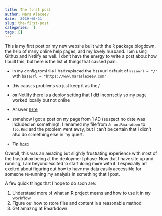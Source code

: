 ```yaml
---
title: The first post
author: Mara Alexeev
date: '2019-08-31'
slug: the-first-post
categories: []
tags: []
---
```


This is my first post on my new website built with the R package blogdown, the help of many online help pages, and my lovely husband. I am using Github and Netlify as well. I don't have the energy to write a post about how I built this, but here is the list of things that caused pain: 

* in my config.toml file I had replaced the baseurl default of `baseurl = "/"` with `baseurl = "https://www.maraalexeev.com"`
 * this causes problems so just keep it as the /

* on Netlify there is a deploy setting that I did incorrectly so my page worked locally but not online
 * Answer [here](https://community.netlify.com/t/common-issue-i-ve-deployed-my-site-but-i-still-see-page-not-found/125/2)
 
* somehow I got a post on my page from 1 AD (suspect no date was included on something), I renamed my file from a `foo.Rmarkdown` to `foo.Rmd` and the problem went away, but I can't be certain that I didn't also do something else in my quest. 
 * Tip [here](https://stackoverflow.com/questions/52304679/why-does-a-year-0001-appear-on-my-blogdown-hugo-blog)
 
Overall, this was an amazing but slightly frustrating experience with most of the frustration being at the deployment phase. Now that I have site up and running, I am beyond excited to start doing more with it. I especially am excited about figuring out how to have my data easily accessible for someone re-running my analysis in something that I post. 
 
A few quick things that I hope to do soon are: 

1. Understand more of what an R project means and how to use it in my workflow
2. Figure out how to store files and content in a reasonable method
3. Get amazing at Rmarkdown